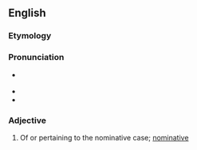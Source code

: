 ==English==

===Etymology===
{{suffix|en|nominative|al}}

===Pronunciation===
* {{a|GenAm}} {{IPA|en|/ˌnɑmɪnəˈtivəl/}}
* {{hyphenation|en|nom|i|na|ti|val}}
* {{rhymes|en|iːvəl}}

===Adjective===
{{en-adj|-}}

# {{lb|en|grammar}} Of or pertaining to the nominative case; [[nominative]]